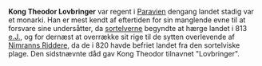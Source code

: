 {{title:Theodor Lovbringer}}
{{author:Laura Holmegaard}}
{{timestamp:2009-10-22T11:27:58Z}}
{{copyright:Theodor Lovbringer}}
'''Kong Theodor Lovbringer''' var regent i [[Paravien]] dengang landet stadig var et monarki. Han er mest kendt af eftertiden for sin manglende evne til at forsvare sine undersåtter, da [[sortelver|sortelverne]] begyndte at hærge landet i 813 [[e.J.]], og for dernæst at overrække sit rige til de sytten overlevende af [[Nimranns Riddere]], da de i 820 havde befriet landet fra den sortelviske plage. Den sidstnævnte dåd gav Kong Theodor tilnavnet "Lovbringer".